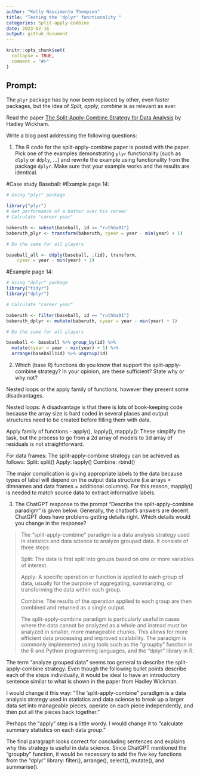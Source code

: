 ```yaml
---
author: "Kelly Nascimento Thompson"
title: "Testing the 'dplyr' functionality "
categories: Split-apply-combine
date: 2023-02-16
output: github_document
---
```


<!-- README.md is generated from README.Rmd. Please edit that file -->

```r
knitr::opts_chunk$set(
  collapse = TRUE,
  comment = "#>"
)
```

## Prompt:

The `plyr` package has by now been replaced by other, even faster
packages, but the idea of *Split, apply, combine* is as relevant as
ever.

Read the paper [The Split-Apply-Combine Strategy for Data
Analysis](https://www.jstatsoft.org/article/view/v040i01) by Hadley
Wickham.

Write a blog post addressing the following questions:

1.  The R code for the split-apply-combine paper is posted with the
    paper. Pick one of the examples demonstrating `plyr` functionality
    (such as `dlply` or `ddply`, ...) and rewrite the example using
    functionality from the package `dplyr`. Make sure that your example
    works and the results are identical.

#Case study Baseball:
#Example page 14:
```r
# Using "plyr" package

library("plyr")
# Get performance of a batter over his career
# Calculate "career year"

baberuth <- subset(baseball, id == "ruthba01")
baberuth_plyr <- transform(baberuth, cyear = year - min(year) + 1)

# Do the same for all players

baseball_all <- ddply(baseball, .(id), transform,
    cyear = year - min(year) + 1)
```

#Example page 14:
```r
# Using "dplyr" package
library("tidyr")
library("dplyr")

# Calculate "career year"

baberuth <- filter(baseball, id == "ruthba01")
baberuth_dplyr <- mutate(baberuth, cyear = year - min(year) + 1)

# Do the same for all players

baseball <- baseball %>% group_by(id) %>%
  mutate(cyear = year - min(year) + 1) %>%
  arrange(baseball$id) %>% ungroup(id)

```

2.  Which (base R) functions do you know that support the
    split-apply-combine strategy? In your opinion, are these sufficient?
    State why or why not?

Nested loops or the apply family of functions, however they present some disadvantages.
 
Nested loops:
A disadvantage is that there is lots of book-keeping code because the array size is hard coded in several places and output structures need to be created before filling them with data.

Apply family of functions - apply(), lapply(), mapply():
These simplify the task, but the process to go from a 2d array of models to 3d array of residuals is not straightforward.

For data frames:
The split-apply-combine strategy can be achieved as follows: 
Split: split()
Apply: lapply()
Combine: rbind()

The major complication is giving appropriate labels to the data because types of label will depend on the output data structure (i.e arrays = dimnames and data frames = additional columns). For this reason, mapply() is needed to match source data to extract informative labels.

3. The ChatGPT response to the prompt "Describe the split-apply-combine paradigm" is given below. Generally, the chatbot's answers are decent. ChatGPT does have problems getting details right. Which details would you change in the response? 

    
>    The "split-apply-combine" paradigm is a data analysis strategy used in statistics and data science to analyze grouped data. It consists of three steps:
>
>    Split: The data is first split into groups based on one or more variables of interest.
>
>    Apply: A specific operation or function is applied to each group of data, usually for the purpose of aggregating, summarizing, or transforming the data within each group.
>
> Combine: The results of the operation applied to each group are then combined and returned as a single output.
>
> The split-apply-combine paradigm is particularly useful in cases where the data cannot be analyzed as a whole and instead must be analyzed in smaller, more manageable chunks. This allows for more efficient data processing and improved scalability. The paradigm is commonly implemented using tools such as the "groupby" function in the R and Python programming languages, and the "dplyr" library in R.

The term "analyze grouped data" seems too general to describe the split-apply-combine strategy. Even though the following bullet points describe each of the steps individually, it would be ideal to have an introductory sentence similar to what is shown in the paper from Hadley Wickman.

I would change it this way: "The 'split-apply-combine" paradigm is a data analysis strategy used in statistics and data science to break up a larger data set into manageable pieces, operate on each piece independently, and then put all the pieces back together."

Perhaps the "apply" step is a little wordy. I would change it to "calculate summary statistics on each data group."

The final paragraph looks correct for concluding sentences and explains why this strategy is useful in data science. Since ChatGPT mentioned the "groupby" function, it would be necessary to add the five key functions from the "dplyr" library: filter(), arrange(), select(), mutate(), and summarise().



